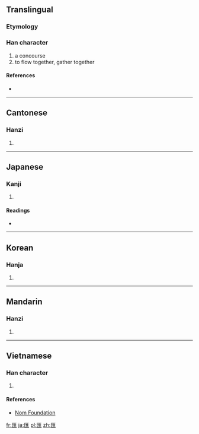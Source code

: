 {{also|滙|汇}}
==Translingual==

===Etymology===
{{Han compound|匚|淮|c1=s|c2=p|ls=psc}}

===Han character===
{{Han char|rn=22|rad=匚|as=11|sn=13|four=7171<sub>1</sub>|canj=尸水人土 (SEOG)}}

# a concourse
# to flow together, gather together

====References====
* {{Han ref|kx=0154.150|dkj=02644|dj=0346.180|hdz=10089.100|uh=532F|ud=21295|bh=B6D7|bd=46807}}

----

==Cantonese==

===Hanzi===
{{yue-hanzi|jyut=|y=wui6|sim=汇}}

# {{defn|lang=yue|sort=匚11}}

----

==Japanese==

===Kanji===
{{ja-kanji|grade=|rs=匚11}}

# {{defn|lang=ja|sort=匚11}}

====Readings====
* {{ja-readings|on=[[わい]] (wai), [[かい]] (kai), [[え]] (e)|kun=[[めぐる]] (meguru)}}

----

==Korean==

===Hanja===
{{ko-hanja|hangeul=회|rv=hoe|mr=hoe}}

# {{defn|lang=ko|sort=匚11}}

----

==Mandarin==

===Hanzi===
{{cmn-hanzi|sim=汇|pin=[[huì]] ([[hui4]]), [[kuì]] ([[kui4]])|wg=hui<sup>4</sup>, k'uei<sup>4</sup>}}

# {{defn|lang=cmn|sort=匚11}}

----

==Vietnamese==

===Han character===
{{vi-hantu|[[hối]], [[vị]]|rs=匚11}}

# {{defn|lang=vi|sort=匚11}}

====References====
*[http://nomfoundation.org/common/nom_details.php?codepoint=532f&img=1 Nom Foundation]

[[fr:匯]]
[[ja:匯]]
[[pl:匯]]
[[zh:匯]]